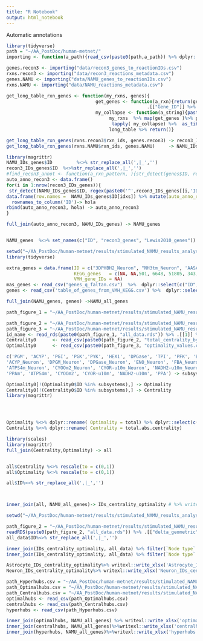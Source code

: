 ```yaml
---
title: "R Notebook"
output: html_notebook
---
```


Automatic annotations
```r
library(tidyverse)
path = "~/AA_PostDoc/human-metnet/"
importing <- function(a_path){read_csv(paste0(path,a_path)) %>% dplyr::select(-"X1")  %>% remove_rownames %>% return()}

genes.recon3 <- importing("data/recon3_genes_to_reactionIDs.csv")
rxns.recon3 <- importing("data/recon3_reactions_metadata.csv")
genes.NAMU <- importing("data/NAMU_genes_to_reactionIDs.csv")
rxns.NAMU <- importing("data/NAMU_reactions_metadata.csv")

get_long_table_rxn_genes <- function(my_rxns, genes){
                                 get_genes <- function(a_rxn){return(genes %>% filter(str_detect(Reactions, regex(a_rxn, ignore_case = T))) %>%
                                                    .[["Gene_ID"]] %>% str_trim %>% str_extract_all("^\\d+") %>% unlist())}
                                 my_collapse <- function(a_string){paste0(a_string, collapse = ", ")}
                                      my_rxns  %>% map(get_genes )%>% purrr::set_names(my_rxns) %>%
                                       lapply( my_collapse) %>%  as_tibble() %>% tidyr::gather(key="ID", value="auto_anno_genes") -> long_table
                                      long_table %>% return()}

get_long_table_rxn_genes(rxns.recon3$rxn_ids, genes.recon3) -> recon3_IDs_genes
get_long_table_rxn_genes(rxns.NAMU$rxn_ids, genes.NAMU)     -> NAMU_IDs_genes
```


```r
library(magrittr)
NAMU_IDs_genes$ID         %<>% str_replace_all(',|_','') 
recon3_IDs_genes$ID  %<>%str_replace_all(',|_','') 
#find_recon3_annot <- function(a_rxn_pattern, ){str_detect(genes$ID, regex(a_rxn_pattern, ignore_case = T)) %>% which}
auto_anno_recon3 <- data.frame()
for(i in 1:nrow(recon3_IDs_genes)){
 str_detect(NAMU_IDs_genes$ID, regex(paste0('^',recon3_IDs_genes[[i,'ID']],'.*', collapse = ''), ignore_case = T)) %>% which -> idxs
data.frame(row.names =  NAMU_IDs_genes$ID[idxs]) %>% mutate(auto_anno_recon3 = recon3_IDs_genes[[i,'auto_anno_genes']]) %>%
  rownames_to_column('ID')-> hola
rbind(auto_anno_recon3, hola) -> auto_anno_recon3
}

full_join(auto_anno_recon3, NAMU_IDs_genes) -> NAMU_genes


NAMU_genes  %<>% set_names(c("ID", "recon3_genes", "Lewis2010_genes"))
```

```r
setwd("~/AA_PostDoc/human-metnet/results/stimulated_NAMU_results_analysis/functional_analysis_of_hubs")
library(tidyverse)

extra_genes = data.frame(ID = c("3DPHBH2_Neuron", "NH3tm_Neuron", 'AASAD3m', "SPODMm", "COQ3m_Neuron", "H2Otm_Neuron", "Htm_Neuron") ,
                         KEGG_genes   =	c(NA, NA,501, 6648, 51805, 343, paste(9481, 7352, 7351, 7350, sep = ", ")),
                         VMH_gene_IDs = NA)
mas_genes <- read_csv("genes_q_faltan.csv")  %>%  dplyr::select(c("ID","VMH_gene_IDs","KEGG_genes"))
genes <- read_csv('table_of_genes_from_VMH_KEGG.csv') %>%  dplyr::select(c("ID","VMH_gene_IDs","KEGG_genes")) %>% rbind(extra_genes) %>% rbind(mas_genes) 

full_join(NAMU_genes, genes) ->NAMU_all_genes
```

```r
path_figure_1 = "~/AA_PostDoc/human-metnet/results/stimulated_NAMU_results_analysis/Figure_1/"

path_figure_2 = "~/AA_PostDoc/human-metnet/results/stimulated_NAMU_results_analysis/Figure_2/"
path_figure_3 = "~/AA_PostDoc/human-metnet/results/stimulated_NAMU_results_analysis/Figure_3/"
id_name <- read_rds(paste0(path_figure_1, "all_data.rds")) %>% .[[1]] %>%  dplyr::select(c("ID", "Name" ))
Centrality0      <- read_csv(paste0(path_figure_2, "total_centrality_by_node.csv"))  %>% filter(total.abs.centrality > 0) 
Optimality0      <- read_csv(paste0(path_figure_3, "optimality_values.csv"))

c('PGM', 'ACYP', 'PGI', 'PGK','PYK', 'HEX1', 'DPGase', 'TPI', 'PFK', 'ENO', 'GAPD', 'DPGM', 'FBA', 'G3PD2m' ,
'ACYP_Neuron', 'DPGM_Neuron', 'DPGase_Neuron', 'ENO_Neuron', 'FBA_Neuron', 'G3PD2m_Neuron', 'GAPD_Neuron', 'HEX1_Neuron', 'PFK_Neuron', 'PGI_Neuron', 'PGK_Neuron', 'PGM_Neuron', 'PYK_Neuron', 'TPI_Neuron' ,
'ATPS4m_Neuron', 'CYOOm2_Neuron', 'CYOR-u10m_Neuron', 'NADH2-u10m_Neuron', 'PPA_Neuron', 'PPAm_Neuron' ,
'PPAm', 'ATPS4m', 'CYOOm2', 'CYOR-u10m', 'NADH2-u10m', 'PPA') -> subsystems

Optimality0[!(Optimality0$ID %in% subsystems),] -> Optimality
Centrality0[!(Centrality0$ID %in% subsystems),] -> Centrality
library(magrittr)




Optimality %<>% dplyr::rename( Optimality = total) %>% dplyr::select(c("ID", 'Optimality'))
Centrality %<>% dplyr::rename( Centrality = total.abs.centrality)
```

```r
library(scales)
library(magrittr)
full_join(Centrality,Optimality) -> all


all$Centrality %<>% rescale(to = c(0,1))
all$Optimality %<>% rescale(to = c(0,1))

all$ID%<>% str_replace_all(',|_','') 



inner_join(all, NAMU_all_genes)-> IDs_centrality_optimality # %>% writexl::write_xlsx('IDs_centrality_optimality.xlsx')
```

```r
setwd("~/AA_PostDoc/human-metnet/results/stimulated_NAMU_results_analysis/functional_analysis_of_hubs")

path_figure_2 = "~/AA_PostDoc/human-metnet/results/stimulated_NAMU_results_analysis/Figure_2/"
readRDS(paste0(path_figure_2, "all_data.rds")) %>% .[["delta_geometric"]] %>% dplyr::select(c(ID,Name, Reaction,`Node type`)) -> all_data
all_data$ID%<>% str_replace_all(',|_','') 

inner_join(IDs_centrality_optimality, all_data) %>% filter(`Node type` == "Astrocyte") -> Astrocyte_IDs_centrality_optimality
inner_join(IDs_centrality_optimality, all_data) %>% filter(`Node type` == "Neuron")  -> Neuron_IDs_centrality_optimality

Astrocyte_IDs_centrality_optimality%>% writexl::write_xlsx('Astrocyte_IDs_centrality_optimality.xlsx')
Neuron_IDs_centrality_optimality%>% writexl::write_xlsx('Neuron_IDs_centrality_optimality.xlsx')

```

```r
path_Hyperhubs.csv = "~/AA_PostDoc/human-metnet/results/stimulated_NAMU_results_analysis/Figure_4/Hyperhubs.csv"
path_Optimalhubs.csv = "~/AA_PostDoc/human-metnet/results/stimulated_NAMU_results_analysis/Figure_4/Optimalhubs.csv"
path_Centralhubs.csv = "~/AA_PostDoc/human-metnet/results/stimulated_NAMU_results_analysis/Figure_4/Centralhubs.csv"
optimalhubs <- read_csv(path_Optimalhubs.csv)
centralhubs <- read_csv(path_Centralhubs.csv)
hyperhubs <- read_csv(path_Hyperhubs.csv)

inner_join(optimalhubs, NAMU_all_genes) %>% writexl::write_xlsx('optimalhubs.xlsx')
inner_join(centralhubs, NAMU_all_genes)%>%writexl::write_xlsx('centralhubs.xlsx')
inner_join(hyperhubs, NAMU_all_genes)%>%writexl::write_xlsx('hyperhubs.xlsx')
```










